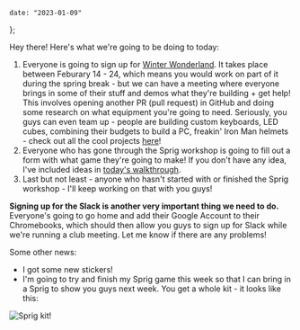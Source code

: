     date: "2023-01-09"
};

Hey there! Here's what we're going to be doing to today:

1. Everyone is going to sign up for [Winter Wonderland](https://hackclub.com/winter/). It takes place between Feburary 14 - 24, which means you would work on part of it during the spring break - but we can have a meeting where everyone brings in some of their stuff and demos what they're building + get help! This involves opening another PR (pull request) in GitHub and doing some research on what equipment you're going to need. Seriously, you guys can even team up - people are building custom keyboards, LED cubes, combining their budgets to build a PC, freakin' Iron Man helmets - check out all the cool projects [here](https://github.com/hackclub/winter)!
2. Everyone who has gone through the Sprig workshop is going to fill out a form with what game they're going to make! If you don't have any idea, I've included ideas in [today's walkthrough](/walkthroughs/01-09-2023.mdx).
3. Last but not least - anyone who hasn't started with or finished the Sprig workshop - I'll keep working on that with you guys!

**Signing up for the Slack is another very important thing we need to do.** Everyone's going to go home and add their Google Account to their Chromebooks, which should then allow you guys to sign up for Slack while we're running a club meeting. Let me know if there are any problems!

Some other news:

-   I got some new stickers!
-   I'm going to try and finish my Sprig game this week so that I can bring in a Sprig to show you guys next week. You get a whole kit - it looks like this:

![Sprig kit!](https://cloud-jdmbvxysb-hack-club-bot.vercel.app/0img_5420.jpg)
